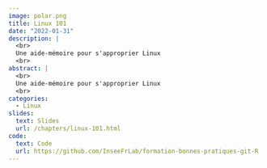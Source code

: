 ```yaml
---
image: polar.png
title: Linux 101
date: "2022-01-31"
description: |
  <br>
  Une aide-mémoire pour s'approprier Linux
  <br>
abstract: |
  <br>
  Une aide-mémoire pour s'approprier Linux
  <br>
categories:
  - Linux
slides:
  text: Slides
  url: /chapters/linux-101.html
code:
  text: Code 
  url: https://github.com/InseeFrLab/formation-bonnes-pratiques-git-R
---
```

